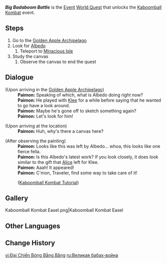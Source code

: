 {{Quest Infobox
|id            = 79007
|image         = Event Quest Big Badaboom Battle.png
|caption       = Albedo's Canvas found in [[Minacious Isle/1.6|Minacious Isle]]
|type          = World
|startLocation = [[Golden Apple Archipelago/1.6|Golden Apple Archipelago]]
|otherRewards  = *Unlocks [[Kaboomball Kombat]] Event
|event_name    = Kaboomball Kombat
|characters    = Paimon; Traveler
|area          = Golden Apple Archipelago
|subarea       = Minacious Isle
}}
'''''Big Badaboom Battle''''' is the [[Event]] [[World Quest]] that unlocks the [[Kaboomball Kombat]] event.

==Steps==
# Go to the [[Golden Apple Archipelago/1.6|Golden Apple Archipelago]]
# Look for [[Albedo]]
## Teleport to [[Minacious Isle/1.6|Minacious Isle]]
# Study the canvas
## Observe the canvas to end the quest

==Dialogue==
{{Quest Description|Paimon is very curious about Albedo...}}
{{Dialogue Start}}
;(Upon arriving in the [[Golden Apple Archipelago/1.6|Golden Apple Archipelago]])
:'''Paimon:''' Speaking of which, what is Albedo doing right now?
:'''Paimon:''' He played with [[Klee]] for a while before saying that he wanted to go have a look around.
:'''Paimon:''' Maybe he's gone off to sketch something again?
:'''Paimon:''' Let's look for him!

;(Upon arriving at the location)
:'''Paimon:''' Huh, why's there a canvas here?

;(After observing the painting)
:'''Paimon:''' Looks like this was left by Albedo... whoa, this looks like one fierce fella.
:'''Paimon:''' Is this Albedo's latest work? If you look closely, it does look similar to the gift that [[Alice]] left for Klee.
:'''Paimon:''' Aaah! It appeared!
:'''Paimon:''' C'mon, Traveler, find some way to take care of it!
:;([[Kaboomball Kombat#Tutorial|Kaboomball Kombat Tutorial]])
{{Dialogue End}}

==Gallery==
<gallery>
Kaboomball Kombat Easel.png|Kaboomball Kombat Easel
</gallery>

==Other Languages==
{{Other Languages
|en      = Big Badaboom Battle
|zhs     = 砰砰大作战
|zhs_rm  = Pēng-pēng Dà Zuòzhàn
|zht     = 砰砰大作戰
|zht_rm  = Pēng-pēng Dà Zuòzhàn
|zh_tl   = Boom Boom Big Battle
|ja      = ボンボン大作戦
|ja_rm   = Bonbon Daisakusen
|ja_tl   = Major Boom Boom Mission
|ko      = 펑펑 대작전
|ko_tl   = Boom Boom Big Mission
|es      = Guerra explosiva
|es_tl   = Explosive War
|fr      = Prêt pour le combadaboum
|fr_tl   = Ready for Combadaboom
|ru      = Великая бабах-война
|ru_tl   = Great Boom-Boom Battle
|th      = ศึกสังเวียนเดือด
|th_rm   = 
|th_tl   = 
|vi      = Đại Chiến Bóng Bằng Bằng
|vi_tl   = 
|de      = Die große Bumm-Bumm-Schlacht
|de_tl   = The Big Boom Boom Battle
|id      = Pertempuran Boom Boom
|id_tl   = Boom Boom Battle
|pt      = Batalha Boom
|pt_tl   = Boom Battle
}}

==Change History==
{{Change History|1.6}}

[[vi:Đại Chiến Bóng Bằng Bằng]]
[[ru:Великая бабах-война]]